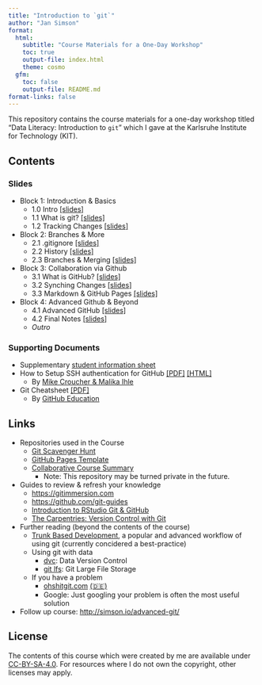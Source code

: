 ```yaml
---
title: "Introduction to `git`"
author: "Jan Simson"
format:
  html:
    subtitle: "Course Materials for a One-Day Workshop"
    toc: true
    output-file: index.html
    theme: cosmo
  gfm:
    toc: false
    output-file: README.md
format-links: false
---
```


This repository contains the course materials for a one-day workshop titled "Data Literacy: Introduction to `git`" which I gave at the Karlsruhe Institute for Technology (KIT).

<!--
  To update the README, render this file directly via
  quarto render README.qmd --to=gfm
-->

## Contents

### Slides

- Block 1: Introduction & Basics
  - 1.0 Intro [[slides]](https://simson.io/intro-to-git/1.0-intro.html)
  - 1.1 What is git? [[slides]](https://simson.io/intro-to-git/1.1-what_is_git.html)
  - 1.2 Tracking Changes [[slides]](https://simson.io/intro-to-git/1.2-tracking_changes.html)

- Block 2: Branches & More
  - 2.1 .gitignore [[slides]](https://simson.io/intro-to-git/2.1-gitignore.html)
  - 2.2 History [[slides]](https://simson.io/intro-to-git/2.2-history.html)
  - 2.3 Branches & Merging [[slides]](https://simson.io/intro-to-git/2.3-branches_merging.html)

- Block 3: Collaboration via Github
  - 3.1 What is GitHub? [[slides]](https://simson.io/intro-to-git/3.1-what_is_github.html)
  - 3.2 Synching Changes [[slides]](https://simson.io/intro-to-git/3.2-synching_changes.html)
  - 3.3 Markdown & GitHub Pages [[slides]](https://simson.io/intro-to-git/3.3-pages_markdown.html)

- Block 4: Advanced Github & Beyond
  - 4.1 Advanced GitHub [[slides]](https://simson.io/intro-to-git/4.1-advanced_github.html)
  - 4.2 Final Notes [[slides]](https://simson.io/intro-to-git/4.2-final_notes.html)
  - *Outro*

<!-- *: Since they have to be manually generated, the PDF version of slides may be slightly outdated. Please refer to [this guide](https://revealjs.com/pdf-export/), on how to export your own PDF version from the online slides. -->

### Supporting Documents

- Supplementary [student information sheet](https://simson.io/intro-to-git/resources/student-info/student-info.pdf)
- How to Setup SSH authentication for GitHub [[PDF]](https://simson.io/intro-to-git/resources/ssh/how-to-setup-github-ssh.pdf) [[HTML]](https://lmu-osc.github.io/Introduction-RStudio-Git-GitHub/SSH.html)
  - By [Mike Croucher & Malika Ihle](https://github.com/lmu-osc/Introduction-RStudio-Git-GitHub)
- Git Cheatsheet [[PDF]](resources/git-cheat-sheet-education.pdf)
  - By [GitHub Education](https://education.github.com/)

## Links

- Repositories used in the Course
  - [Git Scavenger Hunt](https://github.com/open-teaching/git-scavenger-hunt)
  - [GitHub Pages Template](https://github.com/open-teaching/gh-pages-template)
  - [Collaborative Course Summary](https://github.com/open-teaching/git-course-summary-ws22)
    - Note: This repository may be turned private in the future.
- Guides to review & refresh your knowledge
  - <https://gitimmersion.com>
  - <https://github.com/git-guides>
  - [Introduction to RStudio Git & GitHub](https://lmu-osc.github.io/Introduction-RStudio-Git-GitHub/)
  - [The Carpentries: Version Control with Git](https://swcarpentry.github.io/git-novice/)
- Further reading (beyond the contents of the course)
  - [Trunk Based Development](https://www.atlassian.com/continuous-delivery/continuous-integration/trunk-based-development), a popular and advanced workflow of using git (currently concidered a best-practice)
  - Using git with data
    - [dvc](https://dvc.org/): Data Version Control
    - [git lfs](https://git-lfs.github.com/): Git Large File Storage
  - If you have a problem
    - [ohshitgit.com](https://ohshitgit.com/) [(🇩🇪)](https://ohshitgit.com/de)
    - Google: Just googling your problem is often the most useful solution
- Follow up course: <http://simson.io/advanced-git/>

## License

The contents of this course which were created by me are available under [CC-BY-SA-4.0](https://creativecommons.org/licenses/by-sa/4.0/). For resources where I do not own the copyright, other licenses may apply.

